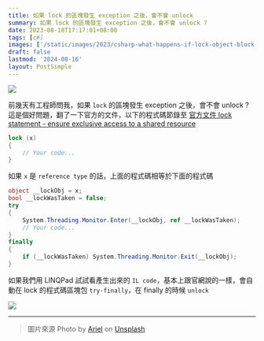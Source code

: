 ```yaml
---
title: 如果 lock 的區塊發生 exception 之後，會不會 unlock
summary: 如果 lock 的區塊發生 exception 之後，會不會 unlock ?
date: 2023-08-18T17:17:01+08:00
tags: [c#]
images: ['/static/images/2023/csharp-what-happens-if-lock-object-block-raises-exception/cover.webp']
draft: false
lastmod: '2024-08-16'
layout: PostSimple
---
```


![](https://image.cashwu.com/2023/csharp-what-happens-if-lock-object-block-raises-exception/cover.webp)

前幾天有工程師問我，如果 `lock` 的區塊發生 exception 之後，會不會 unlock ?
這是個好問題，翻了一下官方的文件，以下的程式碼節錄至 [官方文件 lock statement - ensure exclusive access to a shared resource](https://learn.microsoft.com/en-us/dotnet/csharp/language-reference/statements/lock)

```csharp
lock (x)
{
    // Your code...
}
```

如果 `x` 是 `reference type` 的話，上面的程式碼相等於下面的程式碼

```csharp
object __lockObj = x;
bool __lockWasTaken = false;
try
{
    System.Threading.Monitor.Enter(__lockObj, ref __lockWasTaken);
    // Your code...
}
finally
{
    if (__lockWasTaken) System.Threading.Monitor.Exit(__lockObj);
}
```

如果我們用 LINQPad 試試看產生出來的 `IL code`，基本上跟官網說的一樣，會自動在 lock 的程式碼區塊包 `try-finally`，在 finally 的時候 `unlock`

![](https://image.cashwu.com/2023/csharp-what-happens-if-lock-object-block-raises-exception/01.webp)

---

> 圖片來源 Photo by [Ariel](https://unsplash.com/arielbesagar?utm_source=unsplash&utm_medium=referral&utm_content=creditCopyText) on [Unsplash](https://unsplash.com/photos/Oal07Ai4oTk?utm_source=unsplash&utm_medium=referral&utm_content=creditCopyText)
